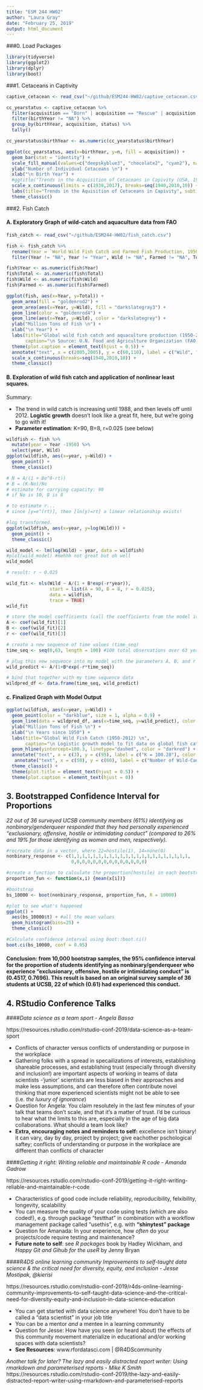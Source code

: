 ---
title: "ESM 244 HW02"
author: "Laura Gray"
date: "February 25, 2019"
output: html_document
---
###0. Load Packages

```{r setup, include=FALSE}

library(tidyverse)
library(ggplot2)
library(dplyr)
library(boot)

```

###1. Cetaceans in Captivity

```{r}
captive_cetacean <- read_csv("~/github/ESM244-HW02/captive_cetacean.csv")

cc_yearstatus <- captive_cetacean %>% 
  filter(acquisition == "Born" | acquisition == "Rescue" | acquisition == "Capture") %>%
  filter(birthYear != "NA") %>% 
  group_by(birthYear, acquisition, status) %>% 
  tally() 

cc_yearstatus$birthYear <- as.numeric(cc_yearstatus$birthYear)

ggplot(cc_yearstatus, aes(x=birthYear, y=n, fill = acquisition)) +
  geom_bar(stat = "identity") +
  scale_fill_manual(values=c("deepskyblue3", "chocolate2", "cyan2"), name = "Acquisition") +
  ylab("Number of Individual Cetaceans \n") +
  xlab("\n Birth Year") +
  #ggtitle("Trends in the Acquisition of Cetaceans in Capivity (USA, 1938-2017) \n") +
  scale_x_continuous(limits = c(1938,2017), breaks=seq(1940,2010,10)) +
  labs(title="Trends in the Aquisition of Cetaceans in Capivity", subtitle="United States, 1938-2017", caption="\n Source: US National Marine Mammal Inventory, CetaBase. Includes 37 species of whales and dolphins.") +
  theme_classic()
```

###2. Fish Catch

#### **A. Exploratory Graph of wild-catch and aquaculture data from FAO**

```{r}

fish_catch <- read_csv("~/github/ESM244-HW02/fish_catch.csv")

fish <- fish_catch %>% 
  rename(Year = `World Wild Fish Catch and Farmed Fish Production, 1950-2012`, Wild = X2, Farmed = X3, Total = X4) %>% 
  filter(Year != "NA", Year != "Year", Wild != "NA", Farmed != "NA", Total != "NA")

fish$Year <- as.numeric(fish$Year)
fish$Total <- as.numeric(fish$Total)
fish$Wild <- as.numeric(fish$Wild)
fish$Farmed <- as.numeric(fish$Farmed)

ggplot(fish, aes(x=Year, y=Total)) +
  geom_area(fill = "goldenrod2") +
  geom_area(aes(x=Year, y=Wild), fill = "darkslategray3") +
  geom_line(color = "goldenrod4") +
  geom_line(aes(x=Year, y=Wild), color = "darkslategrey") +
  ylab("Million Tons of Fish \n") +
  xlab("\n Year") +
  labs(title="Global wild fish catch and aquaculture production (1950-2012) \n", 
       caption="\n Source: U.N. Food and Agriculture Organization (FAO), Earth Policy Institute. Fish data include fishes, \n crustaceans, mollusks, and various other aquatic animals. Crocodiles, alligators, and aquatic mammals are excluded. \n Figures for 2011 are estimates; figures for 2012 are projections.") +
  theme(plot.caption = element_text(hjust = 0.5)) +
  annotate("text", x = c(2005,2005), y = c(60,110), label = c("Wild", "Farmed")) +
  scale_x_continuous(breaks=seq(1940,2010,10)) +
  theme_classic()

```

#### **B. Exploration of wild fish catch and application of nonlinear least squares.**

Summary:

- The trend in wild catch is increasing until 1988, and then levels off until 2012. **Logistic growth** doesn't look like a great fit, here, but we're going to go with it!
- **Parameter estimation**: K=90, B=8, r=0.025 (see below)

```{r}

wildfish <- fish %>%
  mutate(year = Year -1950) %>% 
  select(year, Wild)
ggplot(wildfish, aes(x=year, y=Wild)) +
  geom_point() +
  theme_classic()

# N = A/(1 + Be^9-rt))
# B = (K-No)/No
# estimate for carrying capacity: 90
# if No is 10, B is 8

# to estimate r...
# since [y=e^(rt)], then [ln(y)=rt] a linear relationship exists!

#log transformed. 
ggplot(wildfish, aes(x=year, y=log(Wild))) +
  geom_point() +
  theme_classic()

wild_model <- lm(log(Wild) ~ year, data = wildfish)
#plot(wild_model) #mehhh not great but oh well
wild_model

# result: r ~ 0.025

wild_fit <- nls(Wild ~ A/(1 + B*exp(-r*year)),
                start = list(A = 90, B = 8, r = 0.025), 
                data = wildfish,
                trace = TRUE)
wild_fit

# store the model coefficients (call the coefficients from the model itself, don't type values)
A <- coef(wild_fit)[1]
B <- coef(wild_fit)[2]
r <- coef(wild_fit)[3]

# create a new sequence of time values (time_seq)
time_seq <- seq(0,63, length = 100) #100 total observations over 63 years

# plug this new sequence into my model with the parameters A, B, and r that we found
wild_predict <- A/(1+B*exp(-r*time_seq))

# bind that together with my time sequence data
wildpred_df <- data.frame(time_seq, wild_predict)
```

#### **c. Finalized Graph with Model Output**

```{r}
ggplot(wildfish, aes(x=year, y=Wild)) +
  geom_point(color = "darkblue", size = 1, alpha = 0.9) + 
  geom_line(data = wildpred_df, aes(x=time_seq, y=wild_predict), color = "darkgrey", alpha = 0.8, size = 1) +
  ylab("Million Tons of Fish \n") +
  xlab("\n Years since 1950") +
  labs(title="Global Wild Fish Catch (1950-2012) \n", 
       caption="\n Logistic growth model to fit data on global fish catch, where K=100.28, B=4.32, r=0.0699. \n Source: U.N. Food and Agriculture Organization (FAO), Earth Policy Institute. Fish data include fishes, crustaceans, \n mollusks, and various other aquatic animals. Crocodiles, alligators, and aquatic mammals are excluded. \n Figures for 2011 are estimates; figures for 2012 are projections.") +
  geom_hline(yintercept=100.3, linetype="dashed", color = "darkred") +
  annotate("text", x = c(3), y = c(95), label = c("K = 100.28"), color = "darkred") +
   annotate("text", x = c(50), y = c(60), label = c("Number of Wild-Caught Fish = \n 100.28 / (1 + 4.32 e^(-0.06989*years))"), color = "darkblue") +
  theme_classic() +
  theme(plot.title = element_text(hjust = 0.5)) +
  theme(plot.caption = element_text(hjust = 0))
```

## 3. Bootstrapped Confidence Interval for Proportions 

*22 out of 36 surveyed UCSB community members (61%) identifying as nonbinary/genderqueer responded that they had personally experienced "exclusionary, offensive, hostile or intimidating conduct" (compared to 26% and 19% for those identifying as women and men, respectively).*

```{r}

#recreate data in a vector, where 22=hostile(1), 14=none(0)
nonbinary_response <- c(1,1,1,1,1,1,1,1,1,1,1,1,1,1,1,1,1,1,1,1,1,1,
                        0,0,0,0,0,0,0,0,0,0,0,0,0,0)

#create a function to calculate the proportion(hostile) in each bootstrap sample
proportion_fun <- function(x,i) {mean(x[i])}

#bootstrap
bs_10000 <- boot(nonbinary_response, proportion_fun, R = 10000)

#plot to see what's happened
ggplot() + 
  aes(bs_10000$t) + #all the mean values
  geom_histogram(bins=25) +
  theme_classic()

#Calculate confidence interval using boot::boot.ci()
boot.ci(bs_10000, conf = 0.95)
```

#### **Conclusion**: from 10,000 bootstrap samples, the 95% confidence interval for the proportion of students identifying as nonbinary/genderqueer who experience "exclusionary, offensive, hostile or intimidating conduct" is (0.4517, 0.7696). This result is based on an original survey sample of 36 students at UCSB, 22 of which (0.61) had experienced this conduct.


## 4. RStudio Conference Talks


####*Data science as a team sport - Angela Bassa*

https://resources.rstudio.com/rstudio-conf-2019/data-science-as-a-team-sport

- Conflicts of character versus conflicts of understanding or purpose in the workplace
- Gathering folks with a spread in specailizations of interests, establishing shareable processes, and establishing trust (especially through diversity and inclusion!) are important aspects of working in teams of data scientists
-'junior' scientists are less biased in their approaches and make less assumptions, and can therefore often contribute novel thinking that more experienced scientists might not be able to see (i.e. *the luxury of ignorance*)
- Question for Angela: You claim resolutely in the last few minutes of your talk that teams don't scale, and that it's a matter of trust. I'd be curious to hear what the limits to this are, especially in the age of big data collaborations. What should a team look like?
- **Extra, encouraging notes and reminders to self:** excellence isn't binary! it can vary, day by day, project by project; give eachother pschological saftey; conflicts of understanding or purpose in the workplace are different than conflicts of character

####*Getting it right: Writing reliable and maintainable R code - Amanda Gadrow*

https://resources.rstudio.com/rstudio-conf-2019/getting-it-right-writing-reliable-and-maintainable-r-code

- Characteristics of good code include reliability, reproducibility, felxibility, longevity, scalability
- You can measure the quality of your code using tests (which are also coded!), e.g. through package "testthat" in combination with a workflow management package called "usethis", e.g. with **"shinytest" package**
- Question for Amanada: In your experience, how *often* do your projects/code require testing and maintenance? 
- **Future note to self**: see *R packages* book by Hadley Wickham, and *Happy Git and Gihub for the useR* by Jenny Bryan

####*R4DS online learning community Improvements to self-taught data science & the critical need for diversity, equity, and inclusion - Jesse Mostipak, @kierisi*

https://resources.rstudio.com/rstudio-conf-2019/r4ds-online-learning-community-improvements-to-self-taught-data-science-and-the-critical-need-for-diversity-equity-and-inclusion-in-data-science-education

- You can get started with data science anywhere! You don't have to be called a "data scientist" in your job title
- You can be a mentor *and* a mentee in a learning community
- Question for Jesse: How have you seen (or heard about) the effects of this community movement materialize in educational and/or working spaces with data scientists?
- **See Resources**: www.rfordatasci.com | @R4DScommunity


*Another talk for later?*
*The lazy and easily distracted report writer: Using rmarkdown and parameterised reports - Mike K Smith*
https://resources.rstudio.com/rstudio-conf-2019/the-lazy-and-easily-distracted-report-writer-using-rmarkdown-and-parameterised-reports




